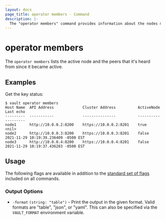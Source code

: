 ```yaml
---
layout: docs
page_title: operator members - Command
description: |-
  The "operator members" command provides information about the nodes making up an HA cluster.
---
```


# operator members

The `operator members` lists the active node and the peers that it's heard from
since it became active.

## Examples

Get the key status:

```shell-session
$ vault operator members
Host Name  API Address             Cluster Address          ActiveNode    Last echo
---------  -----------             ---------------          ----------    ---------
node1      http://10.0.0.2:8200    https://10.0.0.2:8201    true          <nil>
node2      http://10.0.0.3:8200    https://10.0.0.3:8201    false         2021-11-29 10:19:39.236409 -0500 EST
node3      http://10.0.0.4:8200    https://10.0.0.4:8201    false         2021-11-29 10:19:37.436283 -0500 EST

```

## Usage

The following flags are available in addition to the [standard set of
flags](/docs/commands) included on all commands.

### Output Options

- `-format` `(string: "table")` - Print the output in the given format. Valid
  formats are "table", "json", or "yaml". This can also be specified via the
  `VAULT_FORMAT` environment variable.
